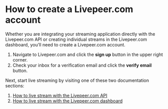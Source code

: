 
<DocsLayout>


# How to create a Livepeer.com account

Whether you are integrating your streaming application directly with the Livepeer.com API or creating individual streams in the Livepeer.com dashboard, you’ll need to create a Livepeer.com account. 

1. Navigate to Livepeer.com and click the **sign up** button in the upper right corner.
1. Check your inbox for a verification email and click the **verify email** button.

Next, start live streaming by visiting one of these two documentation sections:

1. [How to live stream with the Livepeer.com API](/docs/guides/api/overview)
1. [How to live stream with the Livepeer.com dashboard](/docs/guides/dashboard/overview)

</DocsLayout>

